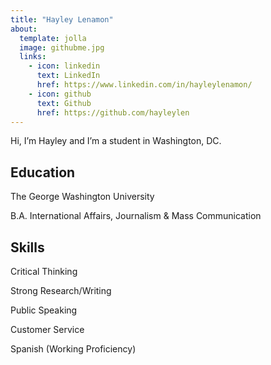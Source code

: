 ```yaml
---
title: "Hayley Lenamon"
about:
  template: jolla
  image: githubme.jpg
  links:
    - icon: linkedin
      text: LinkedIn
      href: https://www.linkedin.com/in/hayleylenamon/
    - icon: github
      text: Github
      href: https://github.com/hayleylen 
---
```


Hi, I'm Hayley and I'm a student in Washington, DC. 

## Education

The George Washington University 

B.A. International Affairs, Journalism & Mass Communication

## Skills

Critical Thinking

Strong Research/Writing

Public Speaking 

Customer Service 

Spanish (Working Proficiency)




